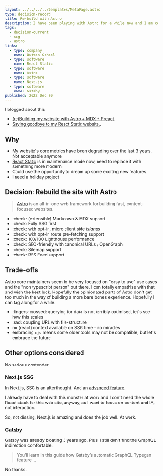 ```yaml
---
layout: ../../../../templates/MetaPage.astro
type: decision-record
title: Re-build with Astro
description: I have been playing with Astro for a while now and I am confident this is the static site generator I have been waiting for.
tags:
  - decision-current
  - ssg
  - astro
links:
  - type: company
    name: Button School
  - type: software
    name: React Static
  - type: software
    name: Astro
  - type: software
    name: Next.js
  - type: software
    name: Gatsby
published: 2022 Dec 20
---
```



<Note type="blog">

I blogged about this

- [(re)Building my website with Astro + MDX + Preact](/posts/2023-01/building-my-website-with-astro-mdx-preact).
- [Saying goodbye to my React Static website.](/posts/2023-01/saying-goodbye-to-my-react-static-website).

</Note>

## Why

- My website's core metrics have been degrading over the last 3 years. Not acceptable anymore
- [React Static](/meta/records/rejected/react-static) is in maintenance mode now, need to replace it with something more modern
- Could use the opportunity to dream up some exciting new features.
- I need a holiday project

## Decision: Rebuild the site with Astro

> [Astro](https://astro.build) is an all-in-one web framework for building fast, content-focused websites.

- :check: (extensible) Markdown & MDX support
- :check: Fully SSG first
- :check: with opt-in, micro client side _islands_
- :check: with opt-in route pre-fetching support
- :check: 100/100 Lighthouse performance
- :check: SEO-friendly with canonical URLs / OpenGraph
- :check: Sitemap support
- :check: RSS Feed support

## Trade-offs

Astro core maintainers seem to be very focused on "easy to use" use cases and the "non typescript person" out there. I can totally empathise with that and wish the best luck. Hopefully the opinionated parts of Astro don't get too much in the way of building a more bare bones experience. Hopefully I can tag along for a while.

- :fingers-crossed: querying for data is not terribly optimised, let's see how this scales
- :sad: coupling URL with file-structure
- no (react) context available on SSG time - no miracles
- embracing `cjs` means some older tools may not be compatible, but let's embrace the future

## Other options considered

No serious contender.

### Next.js SSG

In Next.js, SSG is an afterthought. And an [advanced feature](https://nextjs.org/docs/advanced-features/static-html-export).

I already have to deal with this monster at work and I don't need the whole React stack for this web site, anyway, as I want to focus on content and IA, not interaction.

So, not dissing, Next.js is amazing and does the job well. At work.

### Gatsby

Gatsby was already bloating 3 years ago. Plus, I still don't find the GraphQL indirection comfortable.

> You’ll learn in this guide how Gatsby’s automatic GraphQL Typegen feature ...

No thanks.
